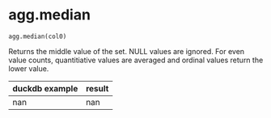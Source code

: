 # agg.median { #duckops.agg.median }

`agg.median(col0)`

Returns the middle value of the set. NULL values are ignored. For even value counts, quantitiative values are averaged and ordinal values return the lower value.

| duckdb example | result |
| -------------- | ------ |
| nan | nan |
